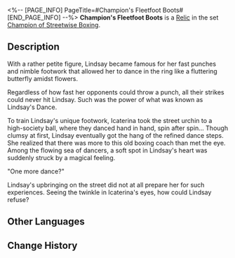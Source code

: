 <%-- [PAGE_INFO]
PageTitle=#Champion's Fleetfoot Boots#
[END_PAGE_INFO] --%>
{{Relic Infobox
|id        = 61054
|image     = Item Champion's Fleetfoot Boots.png{{subst:void|<!--$UPLOAD:<<SpriteOutput/RelicFigures/IconRelic_105_4.png>-<Item Champion's Fleetfoot Boots.png>-<Relic Icons>>-->}}
|set       = Champion of Streetwise Boxing
|piece     = Feet
|mentions  = 
}}
{{Description|Intricately crafted from leather and mesh, the combination of a thick insole and thin outsole ensures the wearer can be agile on their feet.}}
'''Champion's Fleetfoot Boots''' is a [[Relic]] in the set [[Champion of Streetwise Boxing]].

==Description==
With a rather petite figure, Lindsay became famous for her fast punches and nimble footwork that allowed her to dance in the ring like a fluttering butterfly amidst flowers.

Regardless of how fast her opponents could throw a punch, all their strikes could never hit Lindsay. Such was the power of what was known as Lindsay's Dance.

To train Lindsay's unique footwork, Icaterina took the street urchin to a high-society ball, where they danced hand in hand, spin after spin... Though clumsy at first, Lindsay eventually got the hang of the refined dance steps. She realized that there was more to this old boxing coach than met the eye. Among the flowing sea of dancers, a soft spot in Lindsay's heart was suddenly struck by a magical feeling.

"One more dance?"

Lindsay's upbringing on the street did not at all prepare her for such experiences. Seeing the twinkle in Icaterina's eyes, how could Lindsay refuse?

==Other Languages==
{{Other Languages
|en   = Champion's Fleetfoot Boots
|zhs  = 拳王的弧步战靴
|zht  = 拳王的弧步戰靴
|ja   = チャンピオンの{{Rubi|弧歩|こほ}}シューズ
|ko   = 격투왕의 휘어진 스텝 부츠
|es   = Botas flexibles de la campeona
|fr   = Bottes de championne
|ru   = Боксёрки чемпиона
|th   = Champion's Fleetfoot Boots
|vi   = Giày Bước Nhảy Của Quyền Vương
|de   = Leichtfüßige Stiefel des Champions
|id   = Champion's Fleetfoot Boots
|pt   = Botas Ligeiras da Campeã
}}

==Change History==
{{Change History|1.0}}